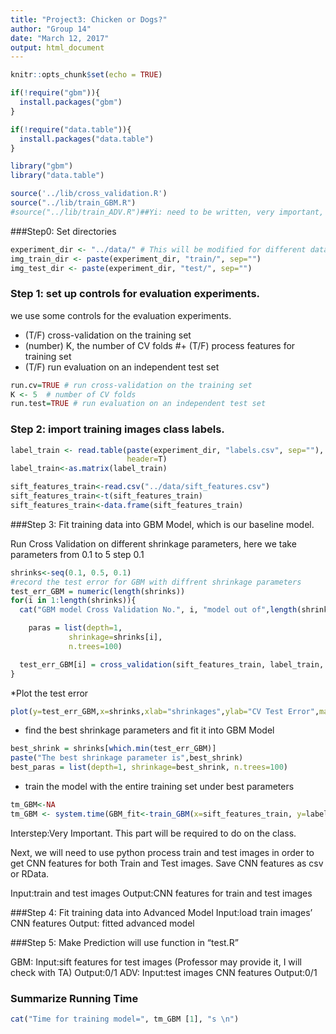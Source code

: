 ```yaml
---
title: "Project3: Chicken or Dogs?"
author: "Group 14"
date: "March 12, 2017"
output: html_document
---
```


```r
knitr::opts_chunk$set(echo = TRUE)
```


```r
if(!require("gbm")){
  install.packages("gbm")
}

if(!require("data.table")){
  install.packages("data.table")
}

library("gbm")
library("data.table")

source('../lib/cross_validation.R')
source("../lib/train_GBM.R")
#source("../lib/train_ADV.R")##Yi: need to be written, very important, uncomment it after you write it.
```

###Step0: Set directories
```r
experiment_dir <- "../data/" # This will be modified for different data sets.
img_train_dir <- paste(experiment_dir, "train/", sep="")
img_test_dir <- paste(experiment_dir, "test/", sep="")
```

### Step 1: set up controls for evaluation experiments.

we use some controls for the evaluation experiments. 

+ (T/F) cross-validation on the training set
+ (number) K, the number of CV folds
#+ (T/F) process features for training set
+ (T/F) run evaluation on an independent test set

```r
run.cv=TRUE # run cross-validation on the training set
K <- 5  # number of CV folds
run.test=TRUE # run evaluation on an independent test set
```

### Step 2: import training images class labels.
```r
label_train <- read.table(paste(experiment_dir, "labels.csv", sep=""),
                          header=T)
label_train<-as.matrix(label_train)

sift_features_train<-read.csv("../data/sift_features.csv")
sift_features_train<-t(sift_features_train)
sift_features_train<-data.frame(sift_features_train)
```

###Step 3: Fit training data into GBM Model, which is our baseline model.

Run Cross Validation on different shrinkage parameters, here we take parameters from 0.1 to 5 step 0.1

```r
shrinks<-seq(0.1, 0.5, 0.1)
#record the test error for GBM with diffrent shrinkage parameters
test_err_GBM = numeric(length(shrinks))
for(i in 1:length(shrinks)){
  cat("GBM model Cross Validation No.", i, "model out of",length(shrinks), "models", "\n")

    paras = list(depth=1,
             shrinkage=shrinks[i],
             n.trees=100)

  test_err_GBM[i] = cross_validation(sift_features_train, label_train, paras=paras, K=5, model='GBM')
}
```


*Plot the test error
```r
plot(y=test_err_GBM,x=shrinks,xlab="shrinkages",ylab="CV Test Error",main="GBM CV Test Error")
```


* find the best shrinkage parameters and fit it into GBM Model
```r
best_shrink = shrinks[which.min(test_err_GBM)]
paste("The best shrinkage parameter is",best_shrink)
best_paras = list(depth=1, shrinkage=best_shrink, n.trees=100)
```


* train the model with the entire training set under best parameters
```r
tm_GBM<-NA
tm_GBM <- system.time(GBM_fit<-train_GBM(x=sift_features_train, y=label_train, paras=best_paras))
```

Interstep:Very Important. This part will be required to do on the class.

Next, we will need to use python process train and test images in order to get CNN features for both Train and Test images. Save CNN features as csv or RData.

Input:train and test images
Output:CNN features for train and test images

###Step 4: Fit training data into Advanced Model
Input:load train images' CNN features
Output: fitted advanced model

###Step 5: Make Prediction
will use function in "test.R"

GBM:
Input:sift features for test images (Professor may provide it, I will check with TA)
Output:0/1
ADV:
Input:test images CNN features
Output:0/1

### Summarize Running Time
```r
cat("Time for training model=", tm_GBM [1], "s \n")
```



